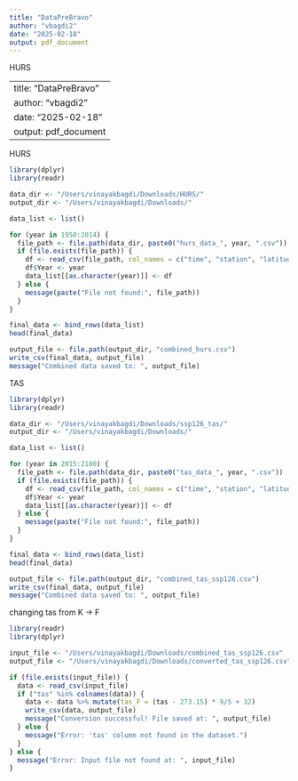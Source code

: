 ```yaml
---
title: "DataPreBravo"
author: "vbagdi2"
date: "2025-02-18"
output: pdf_document
---
```


HURS

---
title: "DataPreBravo"
author: "vbagdi2"
date: "2025-02-18"
output: pdf_document
---

HURS

```r
library(dplyr)
library(readr)

data_dir <- "/Users/vinayakbagdi/Downloads/HURS/"
output_dir <- "/Users/vinayakbagdi/Downloads/"

data_list <- list()

for (year in 1950:2014) {
  file_path <- file.path(data_dir, paste0("hurs_data_", year, ".csv"))
  if (file.exists(file_path)) {
    df <- read_csv(file_path, col_names = c("time", "station", "latitude", "longitude", "hurs"), skip = 1)
    df$Year <- year
    data_list[[as.character(year)]] <- df
  } else {
    message(paste("File not found:", file_path))
  }
}

final_data <- bind_rows(data_list)
head(final_data)

output_file <- file.path(output_dir, "combined_hurs.csv")
write_csv(final_data, output_file)
message("Combined data saved to: ", output_file)


```
TAS
```r
library(dplyr)
library(readr)

data_dir <- "/Users/vinayakbagdi/Downloads/ssp126_tas/"
output_dir <- "/Users/vinayakbagdi/Downloads/"

data_list <- list()

for (year in 2015:2100) {
  file_path <- file.path(data_dir, paste0("tas_data_", year, ".csv"))
  if (file.exists(file_path)) {
    df <- read_csv(file_path, col_names = c("time", "station", "latitude", "longitude", "tas"), skip = 1)
    df$Year <- year
    data_list[[as.character(year)]] <- df
  } else {
    message(paste("File not found:", file_path))
  }
}

final_data <- bind_rows(data_list)
head(final_data)

output_file <- file.path(output_dir, "combined_tas_ssp126.csv")
write_csv(final_data, output_file)
message("Combined data saved to: ", output_file)

```

changing tas from K -> F
```r
library(readr)
library(dplyr)

input_file <- "/Users/vinayakbagdi/Downloads/combined_tas_ssp126.csv"
output_file <- "/Users/vinayakbagdi/Downloads/converted_tas_ssp126.csv"

if (file.exists(input_file)) {
  data <- read_csv(input_file)
  if ("tas" %in% colnames(data)) {
    data <- data %>% mutate(tas_F = (tas - 273.15) * 9/5 + 32)
    write_csv(data, output_file)
    message("Conversion successful! File saved at: ", output_file)
  } else {
    message("Error: 'tas' column not found in the dataset.")
  }
} else {
  message("Error: Input file not found at: ", input_file)
}


```



